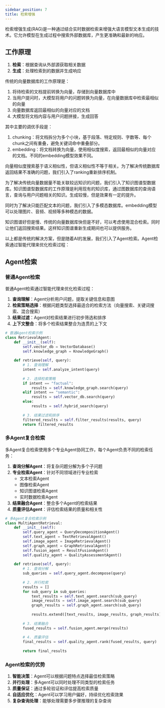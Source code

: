 ```yaml
---
sidebar_position: 7
title: 检索增强
---
```


检索增强生成(RAG)是一种通过结合实时数据检索来增强大语言模型文本生成的技术。它允许模型在生成过程中搜索外部数据库，产生更准确和最新的响应。

## 工作原理

1. **检索**：根据查询从外部源获取相关数据
2. **生成**：处理检索到的数据并生成响应

传统的向量数据库的工作原理是：
1. 将待检索的文档提前转换为向量，存储到向量数据库中
2. 当用户提问时，大模型将用户的问题转换为向量，在向量数据库中检索最相似的向量
3. 向量数据库返回最相似的向量对应的文档
4. 大模型将文档内容与用户问题拼接，生成回答

其中主要的调优手段是：
1. chunking：将文档拆分为多个小块，基于段落、特定规则、字数等、每个chunk之间有重叠，避免关键词命中重叠部分。
2. embedding：将文档转换为向量，使用相似度搜索，返回最相似的向量对应的文档。不同的embedding模型效果不同。


向量相似度搜索基于语义相似性，但语义相似性不等于相关。为了解决传统数据库返回结果不准确的问题，我们引入了ranking重新排序机制。

为了解决传统向量数据量不能关联较远知识的问题，我们引入了知识图谱型数据库。知识图谱型数据库的工作原理是利用现有的知识库，通过图数据库的查询语言，查询与用户问题相关的知识。生成较慢，但是效果有一定的提升。

同时为了解决只能匹配文本的问题，我们引入了多模态数据库。embedding模型可以处理图片、音频、视频等多种模态的数据。

知识图谱好但是慢、传统的向量数据库快但是不好，可以考虑使用混合检索。同时让他们返回搜索结果。这样知识图谱重新生成期间也可以提供服务。

以上都是传统的解决方案，但是随着AI的发展，我们引入了Agent检索。Agent检索通过智能代理来优化检索过程：

## Agent检索

### 普通Agent检索

普通Agent检索通过智能代理来优化检索过程：

1. **查询理解**：Agent分析用户问题，提取关键信息和意图
2. **检索策略选择**：根据问题类型选择最适合的检索方法（向量搜索、关键词搜索、混合搜索）
3. **结果过滤**：Agent对检索结果进行初步筛选和排序
4. **上下文整合**：将多个检索结果整合为连贯的上下文

```python showLineNumbers
# 普通Agent检索示例
class RetrievalAgent:
    def __init__(self):
        self.vector_db = VectorDatabase()
        self.knowledge_graph = KnowledgeGraph()
    
    def retrieve(self, query):
        # 1. 查询理解
        intent = self.analyze_intent(query)
        
        # 2. 选择检索策略
        if intent == "factual":
            results = self.knowledge_graph.search(query)
        elif intent == "semantic":
            results = self.vector_db.search(query)
        else:
            results = self.hybrid_search(query)
        
        # 3. 结果过滤和排序
        filtered_results = self.filter_results(results, query)
        return filtered_results
```

### 多Agent复合检索

多Agent复合检索使用多个专业Agent协同工作，每个Agent负责不同的检索任务：

1. **查询分解Agent**：将复杂问题分解为多个子问题
2. **专业检索Agent**：针对不同领域进行专业检索
   - 文本检索Agent
   - 图像检索Agent
   - 知识图谱检索Agent
   - 实时数据检索Agent
3. **结果融合Agent**：整合多个Agent的检索结果
4. **质量评估Agent**：评估检索结果的质量和相关性

```python showLineNumbers
# 多Agent复合检索示例
class MultiAgentRetrieval:
    def __init__(self):
        self.query_agent = QueryDecompositionAgent()
        self.text_agent = TextRetrievalAgent()
        self.image_agent = ImageRetrievalAgent()
        self.graph_agent = GraphRetrievalAgent()
        self.fusion_agent = ResultFusionAgent()
        self.quality_agent = QualityAssessmentAgent()
    
    def retrieve(self, query):
        # 1. 查询分解
        sub_queries = self.query_agent.decompose(query)
        
        # 2. 并行检索
        results = []
        for sub_query in sub_queries:
            text_results = self.text_agent.search(sub_query)
            image_results = self.image_agent.search(sub_query)
            graph_results = self.graph_agent.search(sub_query)
            
            results.extend([text_results, image_results, graph_results])
        
        # 3. 结果融合
        fused_results = self.fusion_agent.merge(results)
        
        # 4. 质量评估
        final_results = self.quality_agent.rank(fused_results, query)
        
        return final_results
```

### Agent检索的优势

1. **智能决策**：Agent可以根据问题特点选择最佳检索策略
2. **并行处理**：多Agent可以同时处理不同类型的检索任务
3. **质量保证**：通过多轮验证和评估提高检索质量
4. **自适应优化**：Agent可以学习用户偏好，持续优化检索效果
5. **复杂查询处理**：能够处理需要多步骤推理的复杂查询
